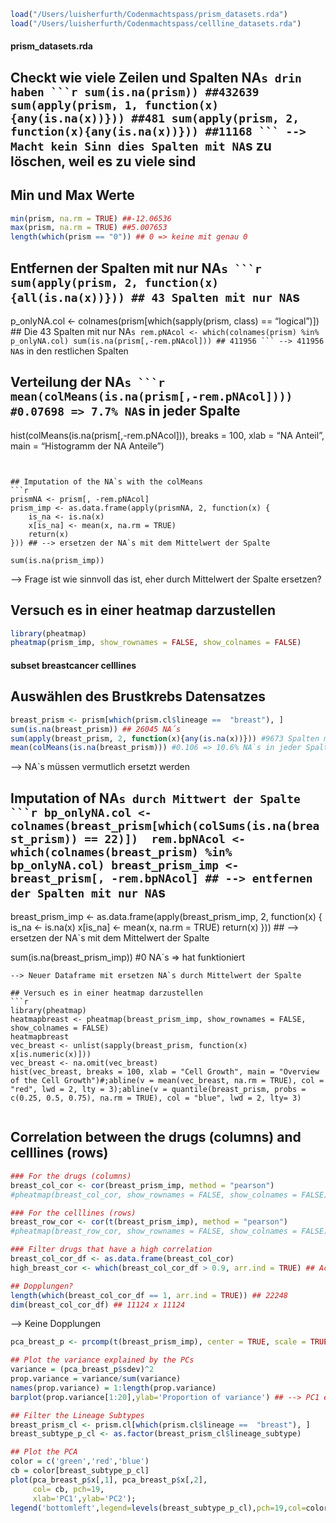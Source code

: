 ```r
load("/Users/luisherfurth/Codenmachtspass/prism_datasets.rda")
load("/Users/luisherfurth/Codenmachtspass/cellline_datasets.rda")
```
#### prism_datasets.rda
## Checkt wie viele Zeilen und Spalten NA`s drin haben
```r
sum(is.na(prism)) ##432639
sum(apply(prism, 1, function(x){any(is.na(x))})) ##481
sum(apply(prism, 2, function(x){any(is.na(x))})) ##11168
```
--> Macht kein Sinn dies Spalten mit NA`s zu löschen, weil es zu viele sind

## Min und Max Werte
```r
min(prism, na.rm = TRUE) ##-12.06536
max(prism, na.rm = TRUE) ##5.007653
length(which(prism == "0")) ## 0 => keine mit genau 0
```

## Entfernen der Spalten mit nur NA`s
```r
sum(apply(prism, 2, function(x){all(is.na(x))})) ## 43 Spalten mit nur NA`s
p_onlyNA.col <- colnames(prism[which(sapply(prism, class) == "logical")]) ## Die 43 Spalten mit nur NA`s
rem.pNAcol <- which(colnames(prism) %in% p_onlyNA.col)
sum(is.na(prism[,-rem.pNAcol])) ## 411956
```
--> 411956 NA`s in den restlichen Spalten

## Verteilung der NA`s
```r
mean(colMeans(is.na(prism[,-rem.pNAcol]))) #0.07698 => 7.7% NA`s in jeder Spalte
hist(colMeans(is.na(prism[,-rem.pNAcol])), breaks = 100, xlab = "NA Anteil", main = "Histogramm der NA Anteile")
```


## Imputation of the NA`s with the colMeans
```r
prismNA <- prism[, -rem.pNAcol]
prism_imp <- as.data.frame(apply(prismNA, 2, function(x) {
    is_na <- is.na(x)
    x[is_na] <- mean(x, na.rm = TRUE)
    return(x)
})) ## --> ersetzen der NA`s mit dem Mittelwert der Spalte

sum(is.na(prism_imp))
```
--> Frage ist wie sinnvoll das ist, eher durch Mittelwert der Spalte ersetzen?

## Versuch es in einer heatmap darzustellen
```r
library(pheatmap)
pheatmap(prism_imp, show_rownames = FALSE, show_colnames = FALSE)
```

#### subset breastcancer celllines
## Auswählen des Brustkrebs Datensatzes
```r
breast_prism <- prism[which(prism.cl$lineage ==  "breast"), ]
sum(is.na(breast_prism)) ## 26045 NA´s
sum(apply(breast_prism, 2, function(x){any(is.na(x))})) #9673 Spalten mit NA`s
mean(colMeans(is.na(breast_prism))) #0.106 => 10.6% NA`s in jeder Spalte
```
--> NA`s müssen vermutlich ersetzt werden

## Imputation of NA`s durch Mittwert der Spalte
```r
bp_onlyNA.col <- colnames(breast_prism[which(colSums(is.na(breast_prism)) == 22)]) 
rem.bpNAcol <- which(colnames(breast_prism) %in% bp_onlyNA.col)
breast_prism_imp <- breast_prism[, -rem.bpNAcol] ## --> entfernen der Spalten mit nur NA`s

breast_prism_imp <- as.data.frame(apply(breast_prism_imp, 2, function(x) {
    is_na <- is.na(x)
    x[is_na] <- mean(x, na.rm = TRUE)
    return(x)
})) ## --> ersetzen der NA`s mit dem Mittelwert der Spalte

sum(is.na(breast_prism_imp)) #0 NA´s => hat funktioniert
```
--> Neuer Dataframe mit ersetzen NA`s durch Mittelwert der Spalte

## Versuch es in einer heatmap darzustellen
```r
library(pheatmap)
heatmapbreast <- pheatmap(breast_prism_imp, show_rownames = FALSE, show_colnames = FALSE)
heatmapbreast
vec_breast <- unlist(sapply(breast_prism, function(x) x[is.numeric(x)]))
vec_breast <- na.omit(vec_breast)
hist(vec_breast, breaks = 100, xlab = "Cell Growth", main = "Overview of the Cell Growth")#;abline(v = mean(vec_breast, na.rm = TRUE), col = "red", lwd = 2, lty = 3);abline(v = quantile(breast_prism, probs = c(0.25, 0.5, 0.75), na.rm = TRUE), col = "blue", lwd = 2, lty= 3)
```
```

```

## Correlation between the drugs (columns) and celllines (rows)
```r
### For the drugs (columns)
breast_col_cor <- cor(breast_prism_imp, method = "pearson")
#pheatmap(breast_col_cor, show_rownames = FALSE, show_colnames = FALSE) ## --> zu groß

### For the celllines (rows)
breast_row_cor <- cor(t(breast_prism_imp), method = "pearson")
#pheatmap(breast_row_cor, show_rownames = FALSE, show_colnames = FALSE)

### Filter drugs that have a high correlation
breast_col_cor_df <- as.data.frame(breast_col_cor)
high_breast_cor <- which(breast_col_cor_df > 0.9, arr.ind = TRUE) ## Achtung jedes Paar 2x drin (Spalte und Zeile)

## Dopplungen?
length(which(breast_col_cor_df == 1, arr.ind = TRUE)) ## 22248
dim(breast_col_cor_df) ## 11124 x 11124
```
--> Keine Dopplungen
```r
pca_breast_p <- prcomp(t(breast_prism_imp), center = TRUE, scale = TRUE)

## Plot the variance explained by the PCs
variance = (pca_breast_p$sdev)^2
prop.variance = variance/sum(variance)
names(prop.variance) = 1:length(prop.variance)
barplot(prop.variance[1:20],ylab='Proportion of variance') ## --> PC1 erklärt ~85% # --> PC2 erklärt ~2%

## Filter the Lineage Subtypes
breast_prism_cl <- prism.cl[which(prism.cl$lineage ==  "breast"), ]
breast_subtype_p_cl <- as.factor(breast_prism_cl$lineage_subtype)

## Plot the PCA
color = c('green','red','blue')
cb = color[breast_subtype_p_cl]
plot(pca_breast_p$x[,1], pca_breast_p$x[,2],
     col= cb, pch=19,
     xlab='PC1',ylab='PC2');
legend('bottomleft',legend=levels(breast_subtype_p_cl),pch=19,col=color)
```

